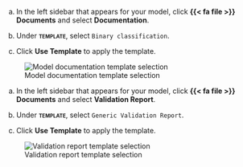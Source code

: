 :::: {.content-visible unless-format="revealjs" when-meta="includes.developer"}

a. In the left sidebar that appears for your model, click **{{< fa file >}} Documents** and select **Documentation**.

b. Under **[template]{.smallcaps}**, select `Binary classification`.

c. Click **Use Template** to apply the template.

![Model documentation template selection](documentation-template-selection.png){fig-alt="A screenshot showing the model documentation template selection" .screenshot}



::::


:::: {.content-visible unless-format="revealjs" unless-meta="includes.developer"}
a. In the left sidebar that appears for your model, click **{{< fa file >}} Documents** and select **Validation Report**.

a. Under **[template]{.smallcaps}**, select `Generic Validation Report`.

c. Click **Use Template** to apply the template.

![Validation report template selection](validation-template-selection.png){fig-alt="A screenshot showing the validation report template selection" .screenshot}


::::
